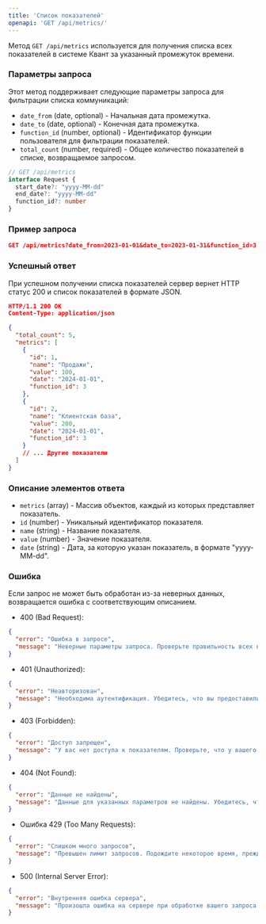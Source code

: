 ```yaml
---
title: 'Список показателей'
openapi: 'GET /api/metrics/'
---
```

Метод `GET /api/metrics` используется для получения списка всех показателей в системе Квант за указанный промежуток времени.

### Параметры запроса

Этот метод поддерживает следующие параметры запроса для фильтрации списка коммуникаций:

- `date_from` (date, optional) - Начальная дата промежутка.
- `date_to` (date, optional) - Конечная дата промежутка.
- `function_id` (number, optional) - Идентификатор функции пользователя для фильтрации показателей.
- `total_count` (number, required) - Общее количество показателей в списке, возвращаемое запросом.

```typescript
// GET /api/metrics
interface Request { 
  start_date?: "yyyy-MM-dd"
  end_date?: "yyyy-MM-dd"
  function_id?: number
}
```

### Пример запроса
```json
GET /api/metrics?date_from=2023-01-01&date_to=2023-01-31&function_id=3
```

### Успешный ответ
При успешном получении списка показателей сервер вернет HTTP статус 200 и список показателей в формате JSON.

```json
HTTP/1.1 200 OK
Content-Type: application/json

{
  "total_count": 5,
  "metrics": [
    {
      "id": 1,
      "name": "Продажи",
      "value": 100,
      "date": "2024-01-01",
      "function_id": 3
    },
    {
      "id": 2,
      "name": "Клиентская база",
      "value": 200,
      "date": "2024-01-01",
      "function_id": 3
    }
    // ... Другие показатели
  ]
}
```
### Описание элементов ответа

- `metrics` (array) - Массив объектов, каждый из которых представляет показатель.
- `id` (number) - Уникальный идентификатор показателя.
- `name` (string) - Название показателя.
- `value` (number) - Значение показателя.
- `date` (string) - Дата, за которую указан показатель, в формате "yyyy-MM-dd".

### Ошибка
Если запрос не может быть обработан из-за неверных данных, возвращается ошибка с соответствующим описанием.

- 400 (Bad Request):
```json
{
  "error": "Ошибка в запросе",
  "message": "Неверные параметры запроса. Проверьте правильность всех введенных данных"
}
```

- 401 (Unauthorized):
```json
{
  "error": "Неавторизован",
  "message": "Необходима аутентификация. Убедитесь, что вы предоставили правильный API-ключ в заголовке запроса."
}
```
- 403 (Forbidden):
```json
{
  "error": "Доступ запрещен",
  "message": "У вас нет доступа к показателям. Проверьте, что у вашего аккаунта есть соответствующие права доступа."
}
```
- 404 (Not Found):
```json
{
  "error": "Данные не найдены",
  "message": "Данные для указанных параметров не найдены. Убедитесь, что вы ввели корректные даты или идентификатор функции."
}
```
- Ошибка 429 (Too Many Requests):
```json
{
  "error": "Слишком много запросов",
  "message": "Превышен лимит запросов. Подождите некоторое время, прежде чем отправлять новый запрос."
}
```
- 500 (Internal Server Error):
```json
{
  "error": "Внутренняя ошибка сервера",
  "message": "Произошла ошибка на сервере при обработке вашего запроса. Пожалуйста, попробуйте еще раз позже или обратитесь в службу поддержки."
}
```